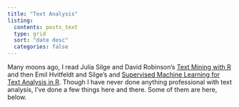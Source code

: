 ```yaml
---
title: "Text Analysis"
listing: 
  contents: posts_text 
  type: grid
  sort: "date desc"
  categories: false
---
```


Many moons ago, I read Julia Silge and David Robinson's [Text Mining with R](https://www.tidytextmining.com/) and then Emil Hvitfeldt and Silge's and [Supervised Machine Learning for Text Analysis in R](https://smltar.com/). Though I have never done anything professional with text analysis, I've done a few things here and there. Some of them are here, below. 